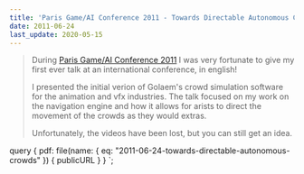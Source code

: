 ```yaml
---
title: 'Paris Game/AI Conference 2011 - Towards Directable Autonomous Crowds'
date: 2011-06-24
last_update: 2020-05-15
---
```



> During
> [Paris Game/AI Conference 2011](http://golaem.com/content/events/golaem-present-paris-gameai-conference-2011)
> I was very fortunate to give my first ever talk at an international
> conference, in english!
>
> I presented the initial verion of Golaem's crowd simulation software for the
> animation and vfx industries. The talk focused on my work on the navigation
> engine and how it allows for arists to direct the movement of the crowds as
> they would extras.
>
> Unfortunately, the videos have been lost, but you can still get an idea.

<Pdf
  title="Towards Directable Autonomous Crowds"
  src={props.data.pdf.publicURL}
/>

  query {
    pdf: file(name: { eq: "2011-06-24-towards-directable-autonomous-crowds" }) {
      publicURL
    }
  }
`;
